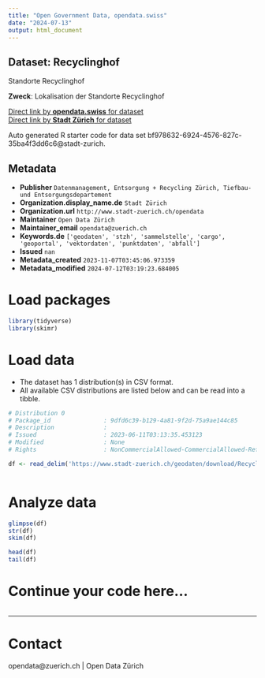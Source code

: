 ```yaml
---
title: "Open Government Data, opendata.swiss"
date: "2024-07-13"
output: html_document
---
```


## Dataset: Recyclinghof

Standorte Recyclinghof

**Zweck**: Lokalisation der Standorte Recyclinghof

[Direct link by **opendata.swiss** for dataset](https://opendata.swiss/de/dataset/recyclinghof)<br>
[Direct link by **Stadt Zürich** for dataset](https://data.stadt-zuerich.ch/dataset/geo_recyclinghof)

Auto generated R starter code for data set bf978632-6924-4576-827c-35ba4f3dd6c6@stadt-zurich.

## Metadata

- **Publisher** `Datenmanagement, Entsorgung + Recycling Zürich, Tiefbau- und Entsorgungsdepartement`
- **Organization.display_name.de** `Stadt Zürich`
- **Organization.url** `http://www.stadt-zuerich.ch/opendata`
- **Maintainer** `Open Data Zürich`
- **Maintainer_email** `opendata@zuerich.ch`
- **Keywords.de** `['geodaten', 'stzh', 'sammelstelle', 'cargo', 'geoportal', 'vektordaten', 'punktdaten', 'abfall']`
- **Issued** `nan`
- **Metadata_created** `2023-11-07T03:45:06.973359`
- **Metadata_modified** `2024-07-12T03:19:23.684005`


# Load packages

```r

library(tidyverse)
library(skimr)

```

# Load data

-   The dataset has 1 distribution(s) in CSV format.
-   All available CSV distributions are listed below and can be read into a tibble.

```r

# Distribution 0
# Package_id               : 9dfd6c39-b129-4a81-9f2d-75a9ae144c85
# Description              : 
# Issued                   : 2023-06-11T03:13:35.453123
# Modified                 : None
# Rights                   : NonCommercialAllowed-CommercialAllowed-ReferenceNotRequired

df <- read_delim('https://www.stadt-zuerich.ch/geodaten/download/Recyclinghof?format=10008')



```

# Analyze data

```r

glimpse(df)
str(df)
skim(df)

head(df)
tail(df)

```

# Continue your code here...

```r

```

------------------------------------------------------------------------

# Contact

opendata@zuerich.ch | Open Data Zürich

